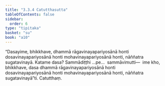 ```yaml
---
title: "3.3.4 Catutthasutta"
tableOfContents: false
sidebar:
  order: 6
type: "tipitaka"
basket: "su"
book: "a10"
---
```



<DynamicBreadcrumb />

<Division number="126" book="a10" bookNo="17" page="451">

<Paragraph number="1088" book="a10">
“Dasayime, bhikkhave, dhammā rāgavinayapariyosānā honti dosavinayapariyosānā honti mohavinayapariyosānā honti, nāññatra sugatavinayā. Katame dasa? Sammādiṭṭhi …pe…  sammāvimutti—  ime kho, bhikkhave, dasa dhammā rāgavinayapariyosānā honti dosavinayapariyosānā honti mohavinayapariyosānā honti, nāññatra sugatavinayā”ti.

</Paragraph>
</Division>

<Paragraph number="1089" type="center" book="a10">
Catutthaṃ.
</Paragraph>
